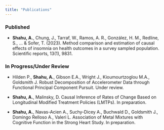```yaml
---
title: "Publications"
---
```


### Published

- **Shahu, A.**, Chung, J., Tarraf, W., Ramos, A. R., González, H. M., Redline, S., ... & Sofer, T. (2023). Method comparison and estimation of causal effects of insomnia on health outcomes in a survey sampled population. Scientific reports, 13(1), 9831.


### In Progress/Under Review

- Hilden P., **Shahu, A.**, Gibson E.A., Wright J., Kioumourtzoglou M.A., Goldsmith J. Robust Decomposition of Accelerometer Data through Functional Principal Component Pursuit. Under review.

- **Shahu, A.**, Malinsky, D. Causal Inference of Rates of Change Based on Longitudinal Modified Treatment Policies (LMTPs). In preparation.

- **Shahu, A.**, Navas-Acien A., Suchy-Dicey A., Buchwald D., Goldsmith J., Domingo Relloso A., Valeri L. Association of Metal Mixtures with Cognitive Function in the Strong Heart Study. In preparation.

